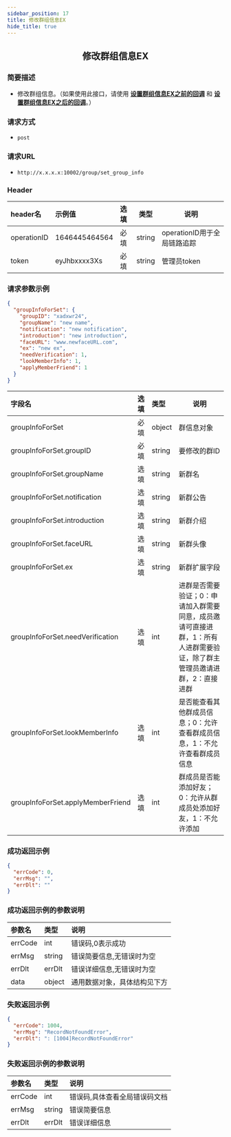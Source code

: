 ```yaml
---
sidebar_position: 17
title: 修改群组信息EX
hide_title: true
---
```


<center>

## 修改群组信息EX

</center>

### 简要描述
- 修改群组信息。（如果使用此接口，请使用 **[设置群组信息EX之前的回调](docs/restapi/webhooks/group/setGroupInfoEXBefore.mdx)** 和 **[设置群组信息EX之后的回调](docs/restapi/webhooks/group/setGroupInfoEXAfter.mdx)**。）
### 请求方式
- `post` 
### 请求URL
- `http://x.x.x.x:10002/group/set_group_info` 


### Header
|header名|示例值|选填|类型|说明|
|:----    |:-------    |:--- |---|------      |
|operationID|1646445464564|必填|string|operationID用于全局链路追踪|
|token|eyJhbxxxx3Xs|必填|string|管理员token|


### 请求参数示例


```json
{
  "groupInfoForSet": {
    "groupID": "xadxwr24",
    "groupName": "new name",
    "notification": "new notification",
    "introduction": "new introduction",
    "faceURL": "www.newfaceURL.com",
    "ex": "new ex",
    "needVerification": 1,
    "lookMemberInfo": 1,
    "applyMemberFriend": 1
  }
}
```
|字段名|选填|类型|说明|
|:----    |:-------    |:--- |---|
|groupInfoForSet|必填|object|群信息对象|
|groupInfoForSet.groupID|必填|string|要修改的群ID|
|groupInfoForSet.groupName|选填|string|新群名|
|groupInfoForSet.notification|选填|string|新群公告|
|groupInfoForSet.introduction|选填|string|新群介绍|
|groupInfoForSet.faceURL|选填|string|新群头像|
|groupInfoForSet.ex|选填|string|新群扩展字段|
|groupInfoForSet.needVerification|选填|int|进群是否需要验证；0：申请加入群需要同意，成员邀请可直接进群，1：所有人进群需要验证，除了群主管理员邀请进群，2：直接进群|
|groupInfoForSet.lookMemberInfo|选填|int|是否能查看其他群成员信息；0：允许查看群成员信息，1：不允许查看群成员信息|
|groupInfoForSet.applyMemberFriend|选填|int|群成员是否能添加好友；0：允许从群成员处添加好友，1：不允许添加|
### 成功返回示例


```json
{
  "errCode": 0,
  "errMsg": "",
  "errDlt": ""
}
```
### 成功返回示例的参数说明


|参数名|类型|说明|
|:----    |:-------    |:--- |
|errCode|int|错误码,0表示成功|
|errMsg|string|错误简要信息,无错误时为空|
|errDlt|errDlt|错误详细信息,无错误时为空|
|data|object|通用数据对象，具体结构见下方|
### 失败返回示例


```json
{
  "errCode": 1004,
  "errMsg": "RecordNotFoundError",
  "errDlt": ": [1004]RecordNotFoundError"
}
```
### 失败返回示例的参数说明


|参数名|类型|说明|
|:----    |:-------    |:--- |
|errCode|int|错误码,具体查看全局错误码文档|
|errMsg|string|错误简要信息|
|errDlt|errDlt|错误详细信息|
